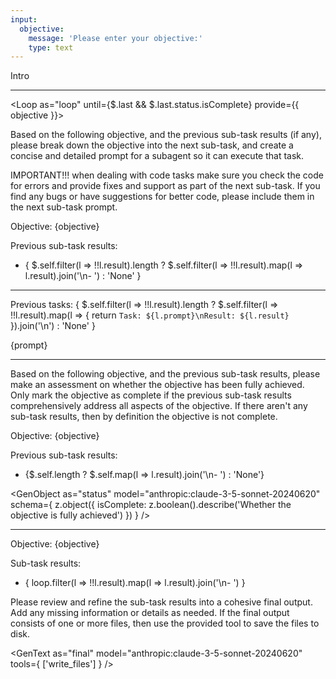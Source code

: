 ```yaml
---
input:
  objective:
    message: 'Please enter your objective:'
    type: text
---
```


Intro

---

<Loop
  as="loop"
  until={$.last && $.last.status.isComplete}
  provide={{ objective }}>

  Based on the following objective, and the previous sub-task results (if any), please break down the objective into the next sub-task, and create a concise and detailed prompt for a subagent so it can execute that task.

  IMPORTANT!!! when dealing with code tasks make sure you check the code for errors and provide fixes and support as part of the next sub-task. If you find any bugs or have suggestions for better code, please include them in the next sub-task prompt.

  Objective: {objective}

  Previous sub-task results:
  - { $.self.filter(l => !!l.result).length ? $.self.filter(l => !!l.result).map(l => l.result).join('\n- ') : 'None' }

  <GenText
    as="prompt"
    model="anthropic:claude-3-5-sonnet-20240620" />

  ---

  Previous tasks:
  {
    $.self.filter(l => !!l.result).length ?
    $.self.filter(l => !!l.result).map(l => {
      return `Task: ${l.prompt}\nResult: ${l.result}`
    }).join('\n') :
    'None'
  }

  {prompt}

  <GenText
    as="result"
    model="anthropic:claude-3-5-sonnet-20240620" />

  ---

  Based on the following objective, and the previous sub-task results, please make an assessment on whether the objective has been fully achieved. Only mark the objective as complete if the previous sub-task results comprehensively address all aspects of the objective. If there aren't any sub-task results, then by definition the objective is not complete.

  Objective: {objective}

  Previous sub-task results:
  - {$.self.length ? $.self.map(l => l.result).join('\n- ') : 'None'}

  <GenObject
    as="status"
    model="anthropic:claude-3-5-sonnet-20240620"
    schema={
      z.object({
        isComplete: z.boolean().describe('Whether the objective is fully achieved')
      })
    } />

</Loop>

---

Objective: {objective}

Sub-task results:
- { loop.filter(l => !!l.result).map(l => l.result).join('\n- ') }

Please review and refine the sub-task results into a cohesive final output. Add any missing information or details as needed. If the final output consists of one or more files, then use the provided tool to save the files to disk.

<GenText
  as="final"
  model="anthropic:claude-3-5-sonnet-20240620"
  tools={
    ['write_files']
  } />
